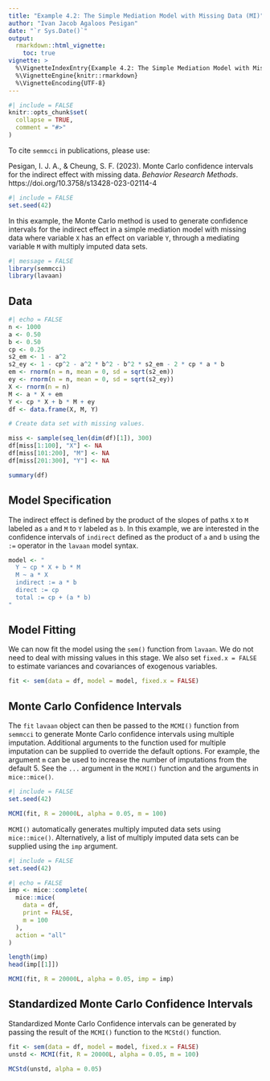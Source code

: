 ```yaml
---
title: "Example 4.2: The Simple Mediation Model with Missing Data (MI)"
author: "Ivan Jacob Agaloos Pesigan"
date: "`r Sys.Date()`"
output:
  rmarkdown::html_vignette:
    toc: true
vignette: >
  %\VignetteIndexEntry{Example 4.2: The Simple Mediation Model with Missing Data (MI)}
  %\VignetteEngine{knitr::rmarkdown}
  %\VignetteEncoding{UTF-8}
---
```


```r
#| include = FALSE
knitr::opts_chunk$set(
  collapse = TRUE,
  comment = "#>"
)
```

To cite `semmcci` in publications, please use: 

Pesigan, I. J. A., & Cheung, S. F. (2023).
Monte Carlo confidence intervals for the indirect effect with missing data.
*Behavior Research Methods*.
https://doi.org/10.3758/s13428-023-02114-4

```r
#| include = FALSE
set.seed(42)
```

In this example,
the Monte Carlo method is used to generate confidence intervals
for the indirect effect in a simple mediation model with missing data
where
variable `X` has an effect on variable `Y`,
through a mediating variable `M`
with multiply imputed data sets.

```r
#| message = FALSE
library(semmcci)
library(lavaan)
```

## Data

```r
#| echo = FALSE
n <- 1000
a <- 0.50
b <- 0.50
cp <- 0.25
s2_em <- 1 - a^2
s2_ey <- 1 - cp^2 - a^2 * b^2 - b^2 * s2_em - 2 * cp * a * b
em <- rnorm(n = n, mean = 0, sd = sqrt(s2_em))
ey <- rnorm(n = n, mean = 0, sd = sqrt(s2_ey))
X <- rnorm(n = n)
M <- a * X + em
Y <- cp * X + b * M + ey
df <- data.frame(X, M, Y)

# Create data set with missing values.

miss <- sample(seq_len(dim(df)[1]), 300)
df[miss[1:100], "X"] <- NA
df[miss[101:200], "M"] <- NA
df[miss[201:300], "Y"] <- NA
```

```r
summary(df)
```

## Model Specification

The indirect effect is defined by the product of the slopes
of paths `X` to `M` labeled as `a` and `M` to `Y` labeled as `b`.
In this example, we are interested in the confidence intervals of `indirect`
defined as the product of `a` and `b` using the `:=` operator
in the `lavaan` model syntax.

```r
model <- "
  Y ~ cp * X + b * M
  M ~ a * X
  indirect := a * b
  direct := cp
  total := cp + (a * b)
"
```

## Model Fitting

We can now fit the model using the `sem()` function from `lavaan`.
We do not need to deal with missing values in this stage.
We also set `fixed.x = FALSE` to estimate variances and covariances
of exogenous variables.

```r
fit <- sem(data = df, model = model, fixed.x = FALSE)
```

## Monte Carlo Confidence Intervals

The `fit` `lavaan` object can then be passed to the `MCMI()` function from `semmcci`
to generate Monte Carlo confidence intervals
using multiple imputation.
Additional arguments to the function used for multiple
imputation can be supplied
to override the default options.
For example,
the argument `m` can be used to increase the number of imputations
from the default 5.
See the `...` argument in the `MCMI()` function
and the arguments in `mice::mice()`.

```r
#| include = FALSE
set.seed(42)
```

```r
MCMI(fit, R = 20000L, alpha = 0.05, m = 100)
```

`MCMI()` automatically generates multiply imputed data sets
using `mice::mice()`.
Alternatively, a list of multiply imputed data sets can be supplied
using the `imp` argument.

```r
#| include = FALSE
set.seed(42)
```

```r
#| echo = FALSE
imp <- mice::complete(
  mice::mice(
    data = df,
    print = FALSE,
    m = 100
  ),
  action = "all"
)
```

```r
length(imp)
head(imp[[1]])
```

```r
MCMI(fit, R = 20000L, alpha = 0.05, imp = imp)
```

## Standardized Monte Carlo Confidence Intervals

Standardized Monte Carlo Confidence intervals can be generated by passing the result of the `MCMI()` function to the `MCStd()` function.

```r
fit <- sem(data = df, model = model, fixed.x = FALSE)
unstd <- MCMI(fit, R = 20000L, alpha = 0.05, m = 100)
```

```r
MCStd(unstd, alpha = 0.05)
```
